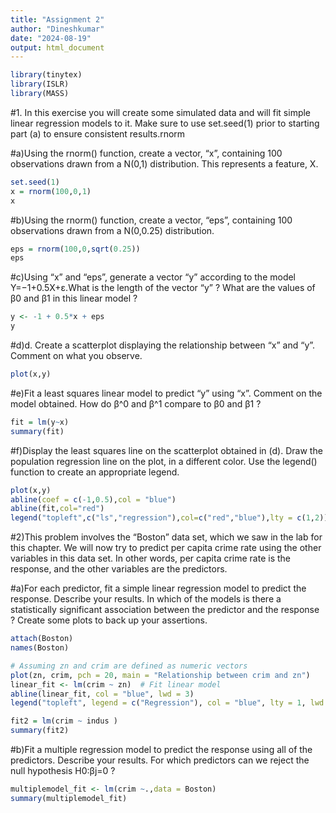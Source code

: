 ---
title: "Assignment 2"
author: "Dineshkumar"
date: "2024-08-19"
output: html_document
---

```{r}
library(tinytex)
library(ISLR)
library(MASS)
```



#1. In this exercise you will create some simulated data and will fit simple linear regression models to it. Make sure to use set.seed(1) prior to starting part (a) to ensure consistent results.rnorm

#a)Using the rnorm() function, create a vector, “x”, containing 100 observations drawn from a N(0,1) distribution. This represents a feature, X.


```{r}
set.seed(1)
x = rnorm(100,0,1)
x

```
#b)Using the rnorm() function, create a vector, “eps”, containing 100 observations drawn from a N(0,0.25) distribution.

```{r}
eps = rnorm(100,0,sqrt(0.25))
eps
```
#c)Using “x” and “eps”, generate a vector “y” according to the model
Y=−1+0.5X+ε.What is the length of the vector “y” ? What are the values of β0 and β1 in this linear model ?


```{r}
y <- -1 + 0.5*x + eps
y

```
#d)d.	Create a scatterplot displaying the relationship between “x” and “y”. Comment on what you observe.

```{r}
plot(x,y)
```
#e)Fit a least squares linear model to predict “y” using “x”. Comment on the model obtained. How do β^0 and β^1 compare to β0 and β1 ?

```{r}
fit = lm(y~x)
summary(fit)
```
#f)Display the least squares line on the scatterplot obtained in (d). Draw the population regression line on the plot, in a different color. Use the legend() function to create an appropriate legend.

```{r}
plot(x,y)
abline(coef = c(-1,0.5),col = "blue")
abline(fit,col="red")
legend("topleft",c("ls","regression"),col=c("red","blue"),lty = c(1,2))
```
#2)This problem involves the “Boston” data set, which we saw in the lab for this chapter. We will now try to predict per capita crime rate using the other variables in this data set. In other words, per capita crime rate is the response, and the other variables are the predictors.

#a)For each predictor, fit a simple linear regression model to predict the response. Describe your results. In which of the models is there a statistically significant association between the predictor and the response ? Create some plots to back up your assertions.

```{r}
attach(Boston)
names(Boston)
```


```{r}
# Assuming zn and crim are defined as numeric vectors
plot(zn, crim, pch = 20, main = "Relationship between crim and zn")
linear_fit <- lm(crim ~ zn)  # Fit linear model
abline(linear_fit, col = "blue", lwd = 3)
legend("topleft", legend = c("Regression"), col = "blue", lty = 1, lwd = 3)

```


```{r}
fit2 = lm(crim ~ indus )
summary(fit2)
```
#b)Fit a multiple regression model to predict the response using all of the predictors. Describe your results. For which predictors can we reject the null hypothesis H0:βj=0 ?

```{r}
multiplemodel_fit <- lm(crim ~.,data = Boston)
summary(multiplemodel_fit)
```

